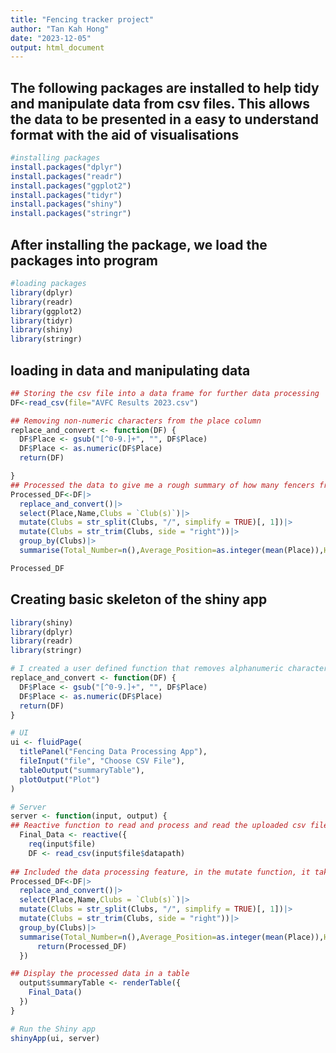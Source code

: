 ```yaml
---
title: "Fencing tracker project"
author: "Tan Kah Hong"
date: "2023-12-05"
output: html_document
---
```



## The following packages are installed to help tidy and manipulate data from csv files. This allows the data to be presented in a easy to understand format with the aid of visualisations

```r
#installing packages
install.packages("dplyr")
install.packages("readr")
install.packages("ggplot2")
install.packages("tidyr")
install.packages("shiny")
install.packages("stringr")
```

## After installing the package, we load the packages into program

```r
#loading packages
library(dplyr)
library(readr)
library(ggplot2)
library(tidyr)
library(shiny)
library(stringr)
```
## loading in data and manipulating data

```r
## Storing the csv file into a data frame for further data processing
DF<-read_csv(file="AVFC Results 2023.csv")

## Removing non-numeric characters from the place column
replace_and_convert <- function(DF) {
  DF$Place <- gsub("[^0-9.]+", "", DF$Place)
  DF$Place <- as.numeric(DF$Place)
  return(DF)

}
## Processed the data to give me a rough summary of how many fencers from each club went, their average positions, highest and lowest ranked fencer for that particular competition
Processed_DF<-DF|>
  replace_and_convert()|>
  select(Place,Name,Clubs = `Club(s)`)|>
  mutate(Clubs = str_split(Clubs, "/", simplify = TRUE)[, 1])|>
  mutate(Clubs = str_trim(Clubs, side = "right"))|>
  group_by(Clubs)|>
  summarise(Total_Number=n(),Average_Position=as.integer(mean(Place)),Highest_Ranking=as.integer(min(Place)),Highest_Ranked_Fencer=Name[which.min(Place)],Lowest_Ranking=as.integer(max(Place)),Lowest_Ranked_Fencer=Name[which.max(Place)])

Processed_DF
```

## Creating basic skeleton of the shiny app

```r
library(shiny)
library(dplyr)
library(readr)
library(stringr)

# I created a user defined function that removes alphanumeric characters like '3T' and replace them with 3. This allows me to further compute the average positions, as well as the highest and lowest ranked fencer.
replace_and_convert <- function(DF) {
  DF$Place <- gsub("[^0-9.]+", "", DF$Place)
  DF$Place <- as.numeric(DF$Place)
  return(DF)
}

# UI
ui <- fluidPage(
  titlePanel("Fencing Data Processing App"),
  fileInput("file", "Choose CSV File"),
  tableOutput("summaryTable"),
  plotOutput("Plot")
)

# Server
server <- function(input, output) {
## Reactive function to read and process and read the uploaded csv file.
  Final_Data <- reactive({
    req(input$file)
    DF <- read_csv(input$file$datapath)
    
## Included the data processing feature, in the mutate function, it takes only the first value of the string, in the event there are fencers with mulitple clubs, only the first club is taken. #Added the second mutate function as i encountered an issue where there are duplicate groups of the same university. This is caused by the extra white spacing after the last word. Therefore, I decided to use the str_trim to remove spaces from the right.
Processed_DF<-DF|>
  replace_and_convert()|>
  select(Place,Name,Clubs = `Club(s)`)|>
  mutate(Clubs = str_split(Clubs, "/", simplify = TRUE)[, 1])|>
  mutate(Clubs = str_trim(Clubs, side = "right"))|>
  group_by(Clubs)|>
  summarise(Total_Number=n(),Average_Position=as.integer(mean(Place)),Highest_Ranking=as.integer(min(Place)),Highest_Ranked_Fencer=Name[which.min(Place)],Lowest_Ranking=as.integer(max(Place)),Lowest_Ranked_Fencer=Name[which.max(Place)])
      return(Processed_DF)
  })

## Display the processed data in a table
  output$summaryTable <- renderTable({
    Final_Data()
  })
}

# Run the Shiny app
shinyApp(ui, server)

```

